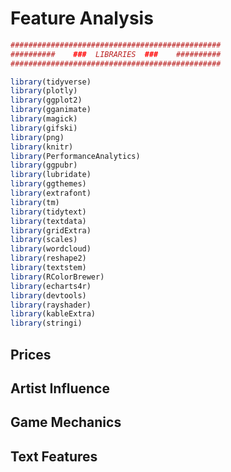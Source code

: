 # Feature Analysis


```r

###############################################
##########    ###  LIBRARIES  ###    ##########
###############################################

library(tidyverse)
library(plotly)
library(ggplot2)
library(gganimate)
library(magick)
library(gifski)
library(png)
library(knitr)
library(PerformanceAnalytics)
library(ggpubr)
library(lubridate)
library(ggthemes)
library(extrafont)
library(tm)
library(tidytext)
library(textdata)
library(gridExtra)
library(scales)
library(wordcloud)
library(reshape2)
library(textstem)
library(RColorBrewer)
library(echarts4r)
library(devtools)
library(rayshader)
library(kableExtra)
library(stringi)

```

## Prices
## Artist Influence
## Game Mechanics
## Text Features